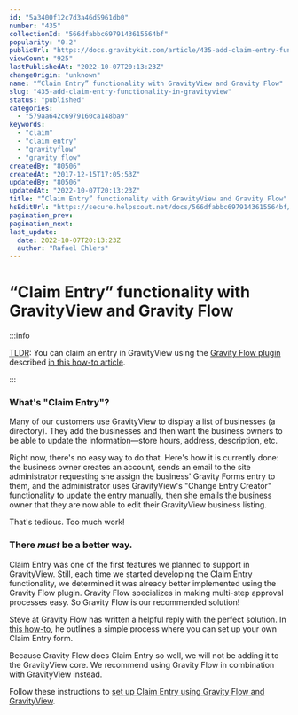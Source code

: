 ```yaml
---
id: "5a3400f12c7d3a46d5961db0"
number: "435"
collectionId: "566dfabbc6979143615564bf"
popularity: "0.2"
publicUrl: "https://docs.gravitykit.com/article/435-add-claim-entry-functionality-in-gravityview"
viewCount: "925"
lastPublishedAt: "2022-10-07T20:13:23Z"
changeOrigin: "unknown"
name: "“Claim Entry” functionality with GravityView and Gravity Flow"
slug: "435-add-claim-entry-functionality-in-gravityview"
status: "published"
categories: 
  - "579aa642c6979160ca148ba9"
keywords: 
  - "claim"
  - "claim entry"
  - "gravityflow"
  - "gravity flow"
createdBy: "80506"
createdAt: "2017-12-15T17:05:53Z"
updatedBy: "80506"
updatedAt: "2022-10-07T20:13:23Z"
title: "“Claim Entry” functionality with GravityView and Gravity Flow"
hsEditUrl: "https://secure.helpscout.net/docs/566dfabbc6979143615564bf/article/5a3400f12c7d3a46d5961db0"
pagination_prev: 
pagination_next: 
last_update:
  date: 2022-10-07T20:13:23Z
  author: "Rafael Ehlers"
---
```


# “Claim Entry” functionality with GravityView and Gravity Flow


:::info

<abbr title="Too Long, Didn't Read">TLDR</abbr>: You can claim an entry in GravityView using the [Gravity Flow plugin](https://gravityflow.io) described [in this how-to article](http://docs.gravityflow.io/article/144-gravityview-claim-an-entry).

:::



### What's "Claim Entry"?

Many of our customers use GravityView to display a list of businesses (a directory). They add the businesses and then want the business owners to be able to update the information—store hours, address, description, etc.

Right now, there's no easy way to do that. Here's how it is currently done: the business owner creates an account, sends an email to the site administrator requesting she assign the business' Gravity Forms entry to them, and the administrator uses GravityView's "Change Entry Creator" functionality to update the entry manually, then she emails the business owner that they are now able to edit their GravityView business listing.

That's tedious. Too much work!

### There *must* be a better way.

Claim Entry was one of the first features we planned to support in GravityView. Still, each time we started developing the Claim Entry functionality, we determined it was already better implemented using the Gravity Flow plugin. Gravity Flow specializes in making multi-step approval processes easy. So Gravity Flow is our recommended solution!

Steve at Gravity Flow has written a helpful reply with the perfect solution. In [this how-to](http://docs.gravityflow.io/article/144-gravityview-claim-an-entry), he outlines a simple process where you can set up your own Claim Entry form.

Because Gravity Flow does Claim Entry so well, we will not be adding it to the GravityView core. We recommend using Gravity Flow in combination with GravityView instead.

Follow these instructions to [set up Claim Entry using Gravity Flow and GravityView](http://docs.gravityflow.io/article/144-gravityview-claim-an-entry).
